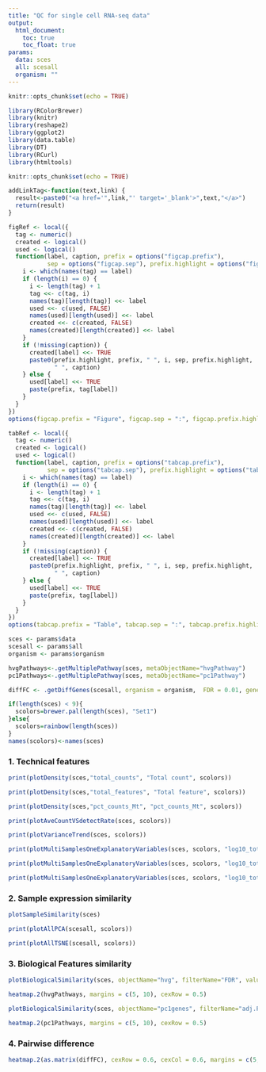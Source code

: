 ```yaml
---
title: "QC for single cell RNA-seq data"
output: 
  html_document:
    toc: true
    toc_float: true
params:
  data: sces
  all: scesall
  organism: ""
---
```


```r
knitr::opts_chunk$set(echo = TRUE)

library(RColorBrewer)
library(knitr)
library(reshape2)
library(ggplot2)
library(data.table)
library(DT)
library(RCurl)
library(htmltools)

knitr::opts_chunk$set(echo = TRUE)

addLinkTag<-function(text,link) {
  result<-paste0("<a href='",link,"' target='_blank'>",text,"</a>")
  return(result)
}

figRef <- local({
  tag <- numeric()
  created <- logical()
  used <- logical()
  function(label, caption, prefix = options("figcap.prefix"), 
           sep = options("figcap.sep"), prefix.highlight = options("figcap.prefix.highlight")) {
    i <- which(names(tag) == label)
    if (length(i) == 0) {
      i <- length(tag) + 1
      tag <<- c(tag, i)
      names(tag)[length(tag)] <<- label
      used <<- c(used, FALSE)
      names(used)[length(used)] <<- label
      created <<- c(created, FALSE)
      names(created)[length(created)] <<- label
    }
    if (!missing(caption)) {
      created[label] <<- TRUE
      paste0(prefix.highlight, prefix, " ", i, sep, prefix.highlight, 
             " ", caption)
    } else {
      used[label] <<- TRUE
      paste(prefix, tag[label])
    }
  }
})
options(figcap.prefix = "Figure", figcap.sep = ":", figcap.prefix.highlight = "**")

tabRef <- local({
  tag <- numeric()
  created <- logical()
  used <- logical()
  function(label, caption, prefix = options("tabcap.prefix"), 
           sep = options("tabcap.sep"), prefix.highlight = options("tabcap.prefix.highlight")) {
    i <- which(names(tag) == label)
    if (length(i) == 0) {
      i <- length(tag) + 1
      tag <<- c(tag, i)
      names(tag)[length(tag)] <<- label
      used <<- c(used, FALSE)
      names(used)[length(used)] <<- label
      created <<- c(created, FALSE)
      names(created)[length(created)] <<- label
    }
    if (!missing(caption)) {
      created[label] <<- TRUE
      paste0(prefix.highlight, prefix, " ", i, sep, prefix.highlight, 
             " ", caption)
    } else {
      used[label] <<- TRUE
      paste(prefix, tag[label])
    }
  }
})
options(tabcap.prefix = "Table", tabcap.sep = ":", tabcap.prefix.highlight = "**")
```

```r
sces <- params$data
scesall <- params$all
organism <- params$organism

hvgPathways<-.getMultiplePathway(sces, metaObjectName="hvgPathway")
pc1Pathways<-.getMultiplePathway(sces, metaObjectName="pc1Pathway")

diffFC <- .getDiffGenes(scesall, organism = organism,  FDR = 0.01, geneNo = 50)

if(length(sces) < 9){
  scolors=brewer.pal(length(sces), "Set1")
}else{
  scolors=rainbow(length(sces))
}
names(scolors)<-names(sces)
```

### 1. Technical features

```r
print(plotDensity(sces,"total_counts", "Total count", scolors))
```

```r
print(plotDensity(sces,"total_features", "Total feature", scolors))
```

```r
print(plotDensity(sces,"pct_counts_Mt", "pct_counts_Mt", scolors))
```

```r
print(plotAveCountVSdetectRate(sces, scolors))
```

```r
print(plotVarianceTrend(sces, scolors))
```

```r
print(plotMultiSamplesOneExplanatoryVariables(sces, scolors, "log10_total_counts"))
```

```r
print(plotMultiSamplesOneExplanatoryVariables(sces, scolors, "log10_total_features"))
```

```r
print(plotMultiSamplesOneExplanatoryVariables(sces, scolors, "log10_total_counts_Mt"))
```

### 2. Sample expression similarity 

```r
plotSampleSimilarity(sces)
```

```r
print(plotAllPCA(scesall, scolors))
```

```r
print(plotAllTSNE(scesall, scolors))
```

### 3. Biological Features similarity

```r
plotBiologicalSimilarity(sces, objectName="hvg", filterName="FDR", valueName="bio")
```

```r
heatmap.2(hvgPathways, margins = c(5, 10), cexRow = 0.5)
```

```r
plotBiologicalSimilarity(sces, objectName="pc1genes", filterName="adj.P.Val", valueName="logFC")
```

```r
heatmap.2(pc1Pathways, margins = c(5, 10), cexRow = 0.5)
```

### 4. Pairwise difference

```r
heatmap.2(as.matrix(diffFC), cexRow = 0.6, cexCol = 0.6, margins = c(5, 10))
```
